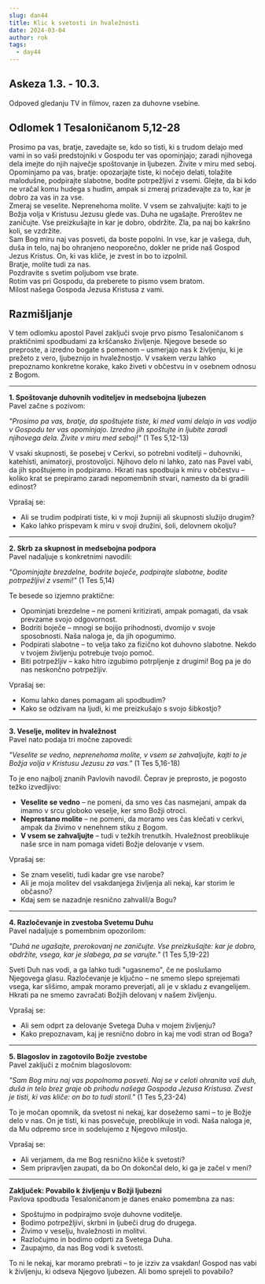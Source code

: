 ```yaml
---
slug: dan44
title: Klic k svetosti in hvaležnosti
date: 2024-03-04
author: rok
tags:
  - day44
---
```


## Askeza 1.3. - 10.3.

Odpoved gledanju TV in filmov, razen za duhovne vsebine.

## Odlomek 1 Tesaloničanom 5,12-28

Prosimo pa vas, bratje, zavedajte se, kdo so tisti, ki s trudom delajo med vami in so vaši predstojniki v Gospodu ter vas opominjajo; zaradi njihovega dela imejte do njih največje spoštovanje in ljubezen. Živite v miru med seboj. Opominjamo pa vas, bratje: opozarjajte tiste, ki nočejo delati, tolažite malodušne, podpirajte slabotne, bodite potrpežljivi z vsemi. Glejte, da bi kdo ne vračal komu hudega s hudim, ampak si zmeraj prizadevajte za to, kar je dobro za vas in za vse.  
Zmeraj se veselite. Neprenehoma molíte. V vsem se zahvaljujte: kajti to je Božja volja v Kristusu Jezusu glede vas. Duha ne ugašajte. Preroštev ne zaničujte. Vse preizkušajte in kar je dobro, obdržite. Zla, pa naj bo kakršno koli, se vzdržite.  
Sam Bog miru naj vas posveti, da boste popolni. In vse, kar je vašega, duh, duša in telo, naj bo ohranjeno neoporečno, dokler ne pride naš Gospod Jezus Kristus. On, ki vas kliče, je zvest in bo to izpolnil.  
Bratje, molíte tudi za nas.  
Pozdravite s svetim poljubom vse brate.  
Rotim vas pri Gospodu, da preberete to pismo vsem bratom.  
Milost našega Gospoda Jezusa Kristusa z vami.

## Razmišljanje

V tem odlomku apostol Pavel zaključi svoje prvo pismo Tesaloničanom s praktičnimi spodbudami za krščansko življenje. Njegove besede so preproste, a izredno bogate s pomenom – usmerjajo nas k življenju, ki je prežeto z vero, ljubeznijo in hvaležnostjo. V vsakem verzu lahko prepoznamo konkretne korake, kako živeti v občestvu in v osebnem odnosu z Bogom.

---

**1. Spoštovanje duhovnih voditeljev in medsebojna ljubezen**  
Pavel začne s pozivom:

_"Prosimo pa vas, bratje, da spoštujete tiste, ki med vami delajo in vas vodijo v Gospodu ter vas opominjajo. Izredno jih spoštujte in ljubite zaradi njihovega dela. Živite v miru med seboj!"_ (1 Tes 5,12-13)

V vsaki skupnosti, še posebej v Cerkvi, so potrebni voditelji – duhovniki, katehisti, animatorji, prostovoljci. Njihovo delo ni lahko, zato nas Pavel vabi, da jih spoštujemo in podpiramo. Hkrati nas spodbuja k miru v občestvu – koliko krat se prepiramo zaradi nepomembnih stvari, namesto da bi gradili edinost?

Vprašaj se:

- Ali se trudim podpirati tiste, ki v moji župniji ali skupnosti služijo drugim?
- Kako lahko prispevam k miru v svoji družini, šoli, delovnem okolju?

---

**2. Skrb za skupnost in medsebojna podpora**  
Pavel nadaljuje s konkretnimi navodili:

_"Opominjajte brezdelne, bodrite boječe, podpirajte slabotne, bodite potrpežljivi z vsemi!"_ (1 Tes 5,14)

Te besede so izjemno praktične:

- Opominjati brezdelne – ne pomeni kritizirati, ampak pomagati, da vsak prevzame svojo odgovornost.
- Bodriti boječe – mnogi se bojijo prihodnosti, dvomijo v svoje sposobnosti. Naša naloga je, da jih opogumimo.
- Podpirati slabotne – to velja tako za fizično kot duhovno slabotne. Nekdo v tvojem življenju potrebuje tvojo pomoč.
- Biti potrpežljiv – kako hitro izgubimo potrpljenje z drugimi! Bog pa je do nas neskončno potrpežljiv.

Vprašaj se:

- Komu lahko danes pomagam ali spodbudim?
- Kako se odzivam na ljudi, ki me preizkušajo s svojo šibkostjo?

---

**3. Veselje, molitev in hvaležnost**  
Pavel nato podaja tri močne zapovedi:

_"Veselite se vedno, neprenehoma molite, v vsem se zahvaljujte, kajti to je Božja volja v Kristusu Jezusu za vas."_ (1 Tes 5,16-18)

To je eno najbolj znanih Pavlovih navodil. Čeprav je preprosto, je pogosto težko izvedljivo:

- **Veselite se vedno** – ne pomeni, da smo ves čas nasmejani, ampak da imamo v srcu globoko veselje, ker smo Božji otroci.
- **Neprestano molite** – ne pomeni, da moramo ves čas klečati v cerkvi, ampak da živimo v nenehnem stiku z Bogom.
- **V vsem se zahvaljujte** – tudi v težkih trenutkih. Hvaležnost preoblikuje naše srce in nam pomaga videti Božje delovanje v vsem.

Vprašaj se:

- Se znam veseliti, tudi kadar gre vse narobe?
- Ali je moja molitev del vsakdanjega življenja ali nekaj, kar storim le občasno?
- Kdaj sem se nazadnje resnično zahvalil/a Bogu?

---

**4. Razločevanje in zvestoba Svetemu Duhu**  
Pavel nadaljuje s pomembnim opozorilom:

_"Duhá ne ugašajte, prerokovanj ne zaničujte. Vse preizkušajte: kar je dobro, obdržite, vsega, kar je slabega, pa se varujte."_ (1 Tes 5,19-22)

Sveti Duh nas vodi, a ga lahko tudi "ugasnemo", če ne poslušamo Njegovega glasu. Razločevanje je ključno – ne smemo slepo sprejemati vsega, kar slišimo, ampak moramo preverjati, ali je v skladu z evangelijem. Hkrati pa ne smemo zavračati Božjih delovanj v našem življenju.

Vprašaj se:

- Ali sem odprt za delovanje Svetega Duha v mojem življenju?
- Kako prepoznavam, kaj je resnično dobro in kaj me vodi stran od Boga?

---

**5. Blagoslov in zagotovilo Božje zvestobe**  
Pavel zaključi z močnim blagoslovom:

_"Sam Bog miru naj vas popolnoma posveti. Naj se v celoti ohranita vaš duh, duša in telo brez graje ob prihodu našega Gospoda Jezusa Kristusa. Zvest je tisti, ki vas kliče: on bo to tudi storil."_ (1 Tes 5,23-24)

To je močan opomnik, da svetost ni nekaj, kar dosežemo sami – to je Božje delo v nas. On je tisti, ki nas posvečuje, preoblikuje in vodi. Naša naloga je, da Mu odpremo srce in sodelujemo z Njegovo milostjo.

Vprašaj se:

- Ali verjamem, da me Bog resnično kliče k svetosti?
- Sem pripravljen zaupati, da bo On dokončal delo, ki ga je začel v meni?

---

**Zaključek: Povabilo k življenju v Božji ljubezni**  
Pavlova spodbuda Tesaloničanom je danes enako pomembna za nas:

- Spoštujmo in podpirajmo svoje duhovne voditelje.
- Bodimo potrpežljivi, skrbni in ljubeči drug do drugega.
- Živimo v veselju, hvaležnosti in molitvi.
- Razločujmo in bodimo odprti za Svetega Duha.
- Zaupajmo, da nas Bog vodi k svetosti.

To ni le nekaj, kar moramo prebrati – to je izziv za vsakdan! Gospod nas vabi k življenju, ki odseva Njegovo ljubezen. Ali bomo sprejeli to povabilo?
